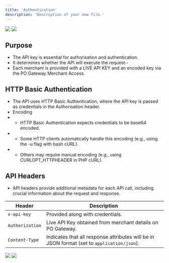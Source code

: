 ```yaml
---
title: 'Authentication'
description: 'Description of your new file.'
---
```



<img
  className="block dark:hidden"
  src="/images/api-key.png"
/>
<img
  className="hidden dark:block"
  src="/images/api-key.png"
/>

## Purpose
- The API key is essential for authorisation and authentication.
- It determines whether the API will execute the request.-
- Each merchant is provided with a LIVE API KEY and an encoded key via the PO Gateway Merchant Access.

## HTTP Basic Authentication
- The API uses HTTP Basic Authentication, where the API key is passed as credentials in the Authorisation header.
- Encoding
- - HTTP Basic Authentication expects credentials to be base64 encoded.
- - Some HTTP clients automatically handle this encoding (e.g., using the -u flag with bash cURL).
- - Others may require manual encoding (e.g., using CURLOPT_HTTPHEADER in PHP cURL).

## API Headers

- API headers provide additional metadata for each API call, including crucial information about the request and response.

| **Header**       | **Description**                                                                 |
|------------------|---------------------------------------------------------------------------------|
| `x-api-key`      | Provided along with credentials.                                                |
| `Authorization`  | Live API Key obtained from merchant details on PO Gateway.                      |
| `Content-Type`   | Indicates that all response attributes will be in JSON format (set to `application/json`). |



<img
  className="block dark:hidden"
  src="/images/header.png"
/>
<img
  className="hidden dark:block"
  src="/images/header.png"
/>

